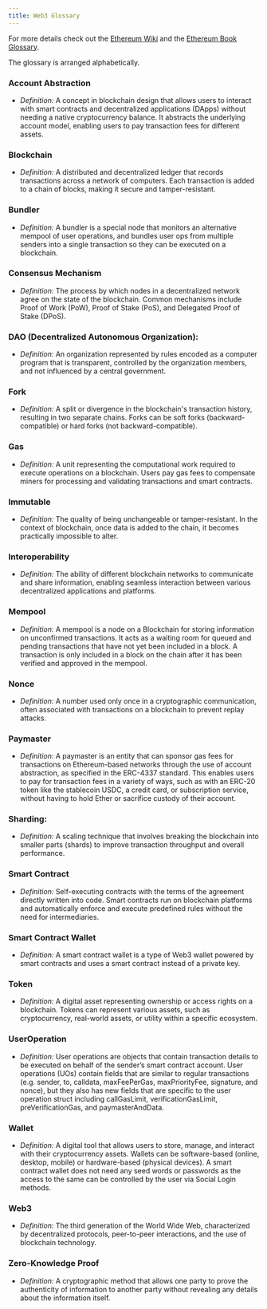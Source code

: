 ```yaml
---
title: Web3 Glossary
---
```


For more details check out the [Ethereum Wiki](https://ethereum.org/en/glossary/#ethereum-glossary) and the [Ethereum Book Glossary](https://cypherpunks-core.github.io/ethereumbook/glossary.html).

The glossary is arranged alphabetically.

### Account Abstraction
   - *Definition:* A concept in blockchain design that allows users to interact with smart contracts and decentralized applications (DApps) without needing a native cryptocurrency balance. It abstracts the underlying account model, enabling users to pay transaction fees for different assets.

### Blockchain
   - *Definition:* A distributed and decentralized ledger that records transactions across a network of computers. Each transaction is added to a chain of blocks, making it secure and tamper-resistant.

### Bundler
   - *Definition:* A bundler is a special node that monitors an alternative mempool of user operations, and bundles user ops from multiple senders into a single transaction so they can be executed on a blockchain.

### Consensus Mechanism
   - *Definition:* The process by which nodes in a decentralized network agree on the state of the blockchain. Common mechanisms include Proof of Work (PoW), Proof of Stake (PoS), and Delegated Proof of Stake (DPoS).

### DAO (Decentralized Autonomous Organization):
   - *Definition:* An organization represented by rules encoded as a computer program that is transparent, controlled by the organization members, and not influenced by a central government.


### Fork
   - *Definition:* A split or divergence in the blockchain's transaction history, resulting in two separate chains. Forks can be soft forks (backward-compatible) or hard forks (not backward-compatible).

### Gas
   - *Definition:* A unit representing the computational work required to execute operations on a blockchain. Users pay gas fees to compensate miners for processing and validating transactions and smart contracts.

### Immutable
   - *Definition:* The quality of being unchangeable or tamper-resistant. In the context of blockchain, once data is added to the chain, it becomes practically impossible to alter.

### Interoperability
   - *Definition:* The ability of different blockchain networks to communicate and share information, enabling seamless interaction between various decentralized applications and platforms.

### Mempool
   - *Definition:* A mempool is a node on a Blockchain for storing information on unconfirmed transactions. It acts as a waiting room for queued and pending transactions that have not yet been included in a block. A transaction is only included in a block on the chain after it has been verified and approved in the mempool.

### Nonce
   - *Definition:* A number used only once in a cryptographic communication, often associated with transactions on a blockchain to prevent replay attacks.

### Paymaster
   - *Definition:* A paymaster is an entity that can sponsor gas fees for transactions on Ethereum-based networks through the use of account abstraction, as specified in the ERC-4337 standard. This enables users to pay for transaction fees in a variety of ways, such as with an ERC-20 token like the stablecoin USDC, a credit card, or subscription service, without having to hold Ether or sacrifice custody of their account.

### Sharding:
   - *Definition:* A scaling technique that involves breaking the blockchain into smaller parts (shards) to improve transaction throughput and overall performance.

### Smart Contract
   - *Definition:* Self-executing contracts with the terms of the agreement directly written into code. Smart contracts run on blockchain platforms and automatically enforce and execute predefined rules without the need for intermediaries.

### Smart Contract Wallet
   - *Definition:* A smart contract wallet is a type of Web3 wallet powered by smart contracts and uses a smart contract instead of a private key.

### Token
   - *Definition:* A digital asset representing ownership or access rights on a blockchain. Tokens can represent various assets, such as cryptocurrency, real-world assets, or utility within a specific ecosystem.

### UserOperation
   - *Definition:* User operations are objects that contain transaction details to be executed on behalf of the sender’s smart contract account. User operations (UOs) contain fields that are similar to regular transactions (e.g. sender, to, calldata, maxFeePerGas, maxPriorityFee, signature, and nonce), but they also has new fields that are specific to the user operation struct including callGasLimit, verificationGasLimit, preVerificationGas, and paymasterAndData.

### Wallet
   - *Definition:* A digital tool that allows users to store, manage, and interact with their cryptocurrency assets. Wallets can be software-based (online, desktop, mobile) or hardware-based (physical devices). A smart contract wallet does not need any seed words or passwords as the access to the same can be controlled by the user via Social Login methods.

### Web3
   - *Definition:* The third generation of the World Wide Web, characterized by decentralized protocols, peer-to-peer interactions, and the use of blockchain technology.

### Zero-Knowledge Proof
   - *Definition:* A cryptographic method that allows one party to prove the authenticity of information to another party without revealing any details about the information itself.

